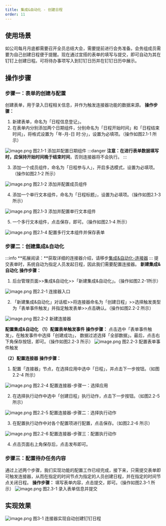 ```yaml
---
title: 集成&自动化 - 创建日程
order: 11
---
```

## 使用场景
如公司每月月底都需要召开全员总结大会，需要提前进行会务准备。会务组成员需要为自己创建日程便于提醒。现在通过宜搭的表单的填写与提交，即可自动为其在钉钉上创建日程。可将待办事项写入到钉钉日历并在钉钉日历中展示。

## 操作步骤
### 步骤一：表单的创建与配置
创建表单，用于录入日程相关信息，并作为触发连接器功能的数据来源。
**操作步骤：**

1. 新建表单，命名为「日程信息登记」。
2. 在表单内分别添加两个日期组件，分别命名为「日程开始时间」和「日程结束时间」，将格式设置为「年-月-日 时:分」，设置为必填项。（操作如图2.1-1 所示）

![image.png](https://img.alicdn.com/imgextra/i3/O1CN01R5AYgL1yZBbfGO57o_!!6000000006592-2-tps-1920-952.png)
图2.1-1 添加并配置日期组件
:::danger
**注意：**在进行表单数据填写时，应保持**开始时间晚于结束时间**，否则连接器将不会执行。
:::
​


3. 添加一个成员组件，命名为「日程参与人」，开启多选模式，设置为必填项。（操作如图2.1-2 所示）

![image.png](https://img.alicdn.com/imgextra/i4/O1CN01a2Nld61rpUOUBOWeu_!!6000000005680-2-tps-1920-951.png)
图2.1-2 添加并配置成员组件
​


4. 添加一个单行文本组件，命名为「日程标题」，设置为必填项。（操作如图2.1-3 所示）

![image.png](https://img.alicdn.com/imgextra/i4/O1CN01U54lSu25SxX5YrQ92_!!6000000007526-2-tps-1920-949.png)
图2.1-3 添加并配置单行文本组件
​


5. 一个多行文本组件，点击保存，即可。（操作如图2.1-4 所示）

![image.png](https://img.alicdn.com/imgextra/i1/O1CN01s9Bosv27Rhg9GrMWe_!!6000000007794-2-tps-1920-951.png)
图2.1-4 配置多行文本组件并保存表单
​

### 步骤二：创建集成&自动化
:::info
**拓展阅读：**获取详细的连接器介绍，请移步[集成&自动化-连接器](https://www.yuque.com/yida/support/zevvr1?view=doc_embed)
:::
提交表单时，系统自动为指定人员发起日程，因此我们需要配置连接器。
**新建集成&自动化**
**操作步骤：**

1. 后台管理页面>>集成&自动化>>「新建集成&自动化」。（操作如图2.2-1所示）

![image.png](https://img.alicdn.com/imgextra/i2/O1CN01iwwRZs1DULTfi00Ef_!!6000000000219-2-tps-2878-1590.png)
图2.2-1 连接器入口
​


2. 「新建集成&自动化」对话框>>将连接器命名为「创建日程」>>选择触发类型为「表单事件触发」并指定触发表单>>点击确认。（操作如图2.2-2 所示）

![image.png](https://img.alicdn.com/imgextra/i4/O1CN01KxyvMB28mbMmsAlPj_!!6000000007975-2-tps-2878-1592.png)
图2.2-2 新建连接器
​

**配置集成&自动化**
**（1）配置表单触发事件**
**操作步骤：**
点击选中「表单事件触发」，在触发事件中选择「创建成功」， 数据过滤选择「全部数据」。最后，点击右下角保存按钮，即可。（操作如图2.2-3 所示）
![image.png](https://img.alicdn.com/imgextra/i1/O1CN01naAQlI1NyhtE0mMKc_!!6000000001639-2-tps-1920-947.png)
图2.2-3 配置表单事件触发
​

**（2）配置连接器**
**操作步骤：**

1. 配置「连接器」节点，在选择应用中选中「日程」，并点击下一步按钮。（如图2.2-4 所示）

![image.png](https://img.alicdn.com/imgextra/i2/O1CN01mDmqmw1DWdSWVLIsy_!!6000000000224-2-tps-1920-949.png)
图2.2-4 配置连接器-步骤一：选择应用
​


2. 在选择执行动作中选中「创建日程」执行动作，点击下一步按钮。（如图2.2-5 所示）

![image.png](https://img.alicdn.com/imgextra/i4/O1CN0148pief1EeFfByFj4r_!!6000000000376-2-tps-1920-951.png)
图2.2-5 配置连接器-步骤二：选择执行动作
​


3. 在配置执行动作中对各个配置项进行配置，点击保存。（如图2.2-6 所示）

![image.png](https://img.alicdn.com/imgextra/i4/O1CN01S3V4oN1aXlb79pWsY_!!6000000003340-2-tps-1920-950.png)
图2.2-6 配置连接器-步骤三：配置执行动作
​


4. 点击页面右上角保存后，点击发布即可。
### 步骤三：配置待办任务内容
通过上述两个步骤，我们实现功能的配置工作已经完成，接下来，只需提交表单即可触发连接器，从而在指定的时间节点为指定的人员创建日程，并在指定的时间节点关闭日程。
**操作步骤：**
填写表单内容，点击提交，即可。（操作如图2.3-1 所示）
![image.png](https://img.alicdn.com/imgextra/i2/O1CN014WFY1j1sSQ3rmAQDl_!!6000000005765-2-tps-1920-955.png)
图2.3-1 录入表单信息并提交

## 实现效果
![image.png](https://img.alicdn.com/imgextra/i1/O1CN018r6okG1dmN4q41sPE_!!6000000003778-2-tps-1920-1042.png)
图3-1 连接器实现自动创建钉钉日程
